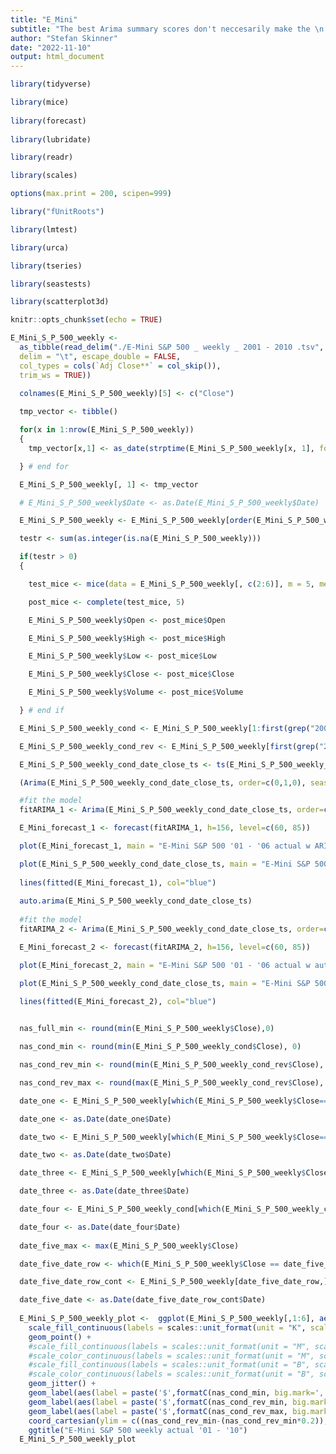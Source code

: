 ```yaml
---
title: "E_Mini"
subtitle: "The best Arima summary scores don't neccesarily make the \n best fitting models or best looking graphs."
author: "Stefan Skinner"
date: "2022-11-10"
output: html_document
---
```


```r
library(tidyverse) 

library(mice) 
 
library(forecast)
 
library(lubridate)

library(readr)

library(scales)

options(max.print = 200, scipen=999)

library("fUnitRoots")

library(lmtest)

library(urca)

library(tseries)

library(seastests)

library(scatterplot3d)

knitr::opts_chunk$set(echo = TRUE)

```



```r

E_Mini_S_P_500_weekly <- 
  as_tibble(read_delim("./E-Mini S&P 500 _ weekly _ 2001 - 2010 .tsv", 
  delim = "\t", escape_double = FALSE,
  col_types = cols(`Adj Close**` = col_skip()),
  trim_ws = TRUE))
  
  colnames(E_Mini_S_P_500_weekly)[5] <- c("Close")

  tmp_vector <- tibble()

  for(x in 1:nrow(E_Mini_S_P_500_weekly))
  {
    tmp_vector[x,1] <- as_date(strptime(E_Mini_S_P_500_weekly[x, 1], format = "%b%d,%Y"))

  } # end for

  E_Mini_S_P_500_weekly[, 1] <- tmp_vector

  # E_Mini_S_P_500_weekly$Date <- as.Date(E_Mini_S_P_500_weekly$Date)

  E_Mini_S_P_500_weekly <- E_Mini_S_P_500_weekly[order(E_Mini_S_P_500_weekly$Date),]

  testr <- sum(as.integer(is.na(E_Mini_S_P_500_weekly)))

  if(testr > 0)
  {

    test_mice <- mice(data = E_Mini_S_P_500_weekly[, c(2:6)], m = 5, method = "pmm", maxit = 50, seed = 500)

    post_mice <- complete(test_mice, 5)

    E_Mini_S_P_500_weekly$Open <- post_mice$Open

    E_Mini_S_P_500_weekly$High <- post_mice$High

    E_Mini_S_P_500_weekly$Low <- post_mice$Low

    E_Mini_S_P_500_weekly$Close <- post_mice$Close

    E_Mini_S_P_500_weekly$Volume <- post_mice$Volume

  } # end if

  E_Mini_S_P_500_weekly_cond <- E_Mini_S_P_500_weekly[1:first(grep("2007", E_Mini_S_P_500_weekly$Date)),]

  E_Mini_S_P_500_weekly_cond_rev <- E_Mini_S_P_500_weekly[first(grep("2007", E_Mini_S_P_500_weekly$Date)):nrow(E_Mini_S_P_500_weekly),]

  E_Mini_S_P_500_weekly_cond_date_close_ts <- ts(E_Mini_S_P_500_weekly_cond$Close, start = c(2001, 31), frequency =  52)

  (Arima(E_Mini_S_P_500_weekly_cond_date_close_ts, order=c(0,1,0), seasonal = list(order = c(0,1,1), period = 52)))

  #fit the model
  fitARIMA_1 <- Arima(E_Mini_S_P_500_weekly_cond_date_close_ts, order=c(0,1,0), seasonal = list(order = c(0,1,1), period = 52))

  E_Mini_forecast_1 <- forecast(fitARIMA_1, h=156, level=c(60, 85))

  plot(E_Mini_forecast_1, main = "E-Mini S&P 500 '01 - '06 actual w ARIMA [0,1,0][0,1,1] [52] '07 - '09 \n with 60-85 confidence bands", xlab = "Date", ylab = "Close")

  plot(E_Mini_S_P_500_weekly_cond_date_close_ts, main = "E-Mini S&P 500 '01 - '06 actual \n w ARIMA [0,1,0][0,1,1] [52] blue overlay", ylab = "Closing Price")
  
  lines(fitted(E_Mini_forecast_1), col="blue")
  
  auto.arima(E_Mini_S_P_500_weekly_cond_date_close_ts)
  
  #fit the model
  fitARIMA_2 <- Arima(E_Mini_S_P_500_weekly_cond_date_close_ts, order=c(0,1,0), seasonal = list(order = c(1,0,0), period = 52), include.drift = TRUE )

  E_Mini_forecast_2 <- forecast(fitARIMA_2, h=156, level=c(60, 85))

  plot(E_Mini_forecast_2, main = "E-Mini S&P 500 '01 - '06 actual w auto.arima [0,1,0][1,0,0] [52] '07 - '09 \n with 60-85 confidence bands", xlab = "Date", ylab = "Close")

  plot(E_Mini_S_P_500_weekly_cond_date_close_ts, main = "E-Mini S&P 500 '01 - '06 actual \n w auto.arima  [0,1,0][1,0,0] [52] blue overlay", ylab = "Closing Price")
  
  lines(fitted(E_Mini_forecast_2), col="blue")


  nas_full_min <- round(min(E_Mini_S_P_500_weekly$Close),0)

  nas_cond_min <- round(min(E_Mini_S_P_500_weekly_cond$Close), 0)

  nas_cond_rev_min <- round(min(E_Mini_S_P_500_weekly_cond_rev$Close), 0)

  nas_cond_rev_max <- round(max(E_Mini_S_P_500_weekly_cond_rev$Close), 0)

  date_one <- E_Mini_S_P_500_weekly[which(E_Mini_S_P_500_weekly$Close==min(E_Mini_S_P_500_weekly_cond$Close)), 1]

  date_one <- as.Date(date_one$Date)

  date_two <- E_Mini_S_P_500_weekly[which(E_Mini_S_P_500_weekly$Close==min(E_Mini_S_P_500_weekly_cond_rev$Close)), 1]

  date_two <- as.Date(date_two$Date)

  date_three <- E_Mini_S_P_500_weekly[which(E_Mini_S_P_500_weekly$Close==max(E_Mini_S_P_500_weekly_cond_rev$Close)), 1]

  date_three <- as.Date(date_three$Date)

  date_four <- E_Mini_S_P_500_weekly_cond[which(E_Mini_S_P_500_weekly_cond$Close==min(E_Mini_S_P_500_weekly_cond$Close)), 1]

  date_four <- as.Date(date_four$Date)
  
  date_five_max <- max(E_Mini_S_P_500_weekly$Close)

  date_five_date_row <- which(E_Mini_S_P_500_weekly$Close == date_five_max)

  date_five_date_row_cont <- E_Mini_S_P_500_weekly[date_five_date_row,] 

  date_five_date <- as.Date(date_five_date_row_cont$Date)
  
  E_Mini_S_P_500_weekly_plot <-  ggplot(E_Mini_S_P_500_weekly[,1:6], aes(Date, Close, colour = Volume)) +
    scale_fill_continuous(labels = scales::unit_format(unit = "K", scale = 1e-3)) + scale_color_continuous(labels = scales::unit_format(unit = "K", scale = 1e-3)) +
    geom_point() +
    #scale_fill_continuous(labels = scales::unit_format(unit = "M", scale = 1e-6)) +
    #scale_color_continuous(labels = scales::unit_format(unit = "M", scale = 1e-6)) +
    #scale_fill_continuous(labels = scales::unit_format(unit = "B", scale = 1e-9)) +
    #scale_color_continuous(labels = scales::unit_format(unit = "B", scale = 1e-9)) +
    geom_jitter() +
    geom_label(aes(label = paste('$',formatC(nas_cond_min, big.mark=',', format = 'fg'), " / ", date_one), date_one, y = nas_cond_min), label.size = 0.25, hjust = 0.5, vjust = 1.5) +
    geom_label(aes(label = paste('$',formatC(nas_cond_rev_min, big.mark=',', format = 'fg'), "\n", date_two), date_two, y = nas_cond_rev_min), label.size = 0.25, hjust = 1.1, vjust = 1) +
    geom_label(aes(label = paste('$',formatC(nas_cond_rev_max, big.mark=',', format = 'fg'), "\n", date_five_date), date_five_date, y = date_five_max), label.size = 0.25, hjust = 1, vjust = -0.35) +
    coord_cartesian(ylim = c((nas_cond_rev_min-(nas_cond_rev_min*0.2)), (nas_cond_rev_max+(nas_cond_rev_max*0.2)))) +
    ggtitle("E-Mini S&P 500 weekly actual '01 - '10")
  E_Mini_S_P_500_weekly_plot

```


